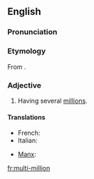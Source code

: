 ==English==

===Pronunciation===
{{rfp|lang=en}}
<!--'''mul*ti-mil*li-on'''
MOHL-tee-MIL-li-hun-->

===Etymology===
From {{prefix|multi|million}}.

===Adjective===
{{en-adj|-}}

# Having several [[million]]s.

====Translations====
{{trans-top|having several millions}}
* French: {{t+|fr|multi-million}}
* Italian: {{t-|it|multi-millione}}
{{trans-mid}}
* [[Manx]]: {{t-|gv|yl-villioonagh}}
{{trans-bottom}}

[[fr:multi-million]]